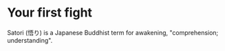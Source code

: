 # Your first fight
 
Satori (悟り) is a Japanese Buddhist term for awakening, "comprehension; understanding".

